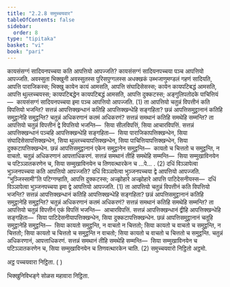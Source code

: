 ```yaml
---
title: "2.2.8 समुच्चयवार"
tableOfContents: false
sidebar:
  order: 8
type: "tipitaka"
basket: "vi"
book: "pari"
---
```



<DynamicBreadcrumb />

<Division number="256" book="pari">

<Paragraph number="1070" book="pari">
कायसंसग्गं सादियनपच्चया कति आपत्तियो आपज्जति? कायसंसग्गं सादियनपच्चया पञ्च आपत्तियो आपज्जति. अवस्सुता भिक्खुनी अवस्सुतस्स पुरिसपुग्गलस्स अधक्खकं उब्भजाणुमण्डलं गहणं सादियति, आपत्ति पाराजिकस्स; भिक्खु कायेन कायं आमसति, आपत्ति संघादिसेसस्स; कायेन कायपटिबद्धं आमसति, आपत्ति थुल्लच्चयस्स; कायपटिबद्धेन कायपटिबद्धं आमसति, आपत्ति दुक्कटस्स; अङ्गुलिपतोदके पाचित्तियं—  कायसंसग्गं सादियनपच्चया इमा पञ्च आपत्तियो आपज्जति. (1)
</Paragraph>

<Paragraph number="1071" book="pari">
ता आपत्तियो चतुन्नं विपत्तीनं कति विपत्तियो भजन्ति? सत्तन्नं आपत्तिक्खन्धानं कतिहि आपत्तिक्खन्धेहि सङ्गहिता? छन्नं आपत्तिसमुट्ठानानं कतिहि समुट्ठानेहि समुट्ठन्ति? चतुन्नं अधिकरणानं कतमं अधिकरणं? सत्तन्नं समथानं कतिहि समथेहि सम्मन्ति? ता आपत्तियो चतुन्नं विपत्तीनं द्वे विपत्तियो भजन्ति—  सिया सीलविपत्तिं, सिया आचारविपत्तिं. सत्तन्नं आपत्तिक्खन्धानं पञ्चहि आपत्तिक्खन्धेहि सङ्गहिता—  सिया पाराजिकापत्तिक्खन्धेन, सिया संघादिसेसापत्तिक्खन्धेन, सिया थुल्लच्चयापत्तिक्खन्धेन, सिया पाचित्तियापत्तिक्खन्धेन, सिया दुक्कटापत्तिक्खन्धेन. छन्नं आपत्तिसमुट्ठानानं एकेन समुट्ठानेन समुट्ठन्ति—  कायतो च चित्ततो च समुट्ठन्ति, न वाचतो. चतुन्नं अधिकरणानं आपत्ताधिकरणं. सत्तन्नं समथानं तीहि समथेहि सम्मन्ति—  सिया सम्मुखाविनयेन च पटिञ्ञातकरणेन च, सिया सम्मुखाविनयेन च तिणवत्थारकेन च …पे… . (2)
</Paragraph>

<Paragraph number="1072" book="pari">
दधिं विञ्ञापेत्वा भुञ्जनपच्चया कति आपत्तियो आपज्जति? दधिं विञ्ञापेत्वा भुञ्जनपच्चया द्वे आपत्तियो आपज्जति. “भुञ्जिस्सामी”ति पटिग्गण्हाति, आपत्ति दुक्कटस्स; अज्झोहारे अज्झोहारे आपत्ति पाटिदेसनीयस्स—  दधिं विञ्ञापेत्वा भुञ्जनपच्चया इमा द्वे आपत्तियो आपज्जति. (1)
</Paragraph>

<Paragraph number="1073" book="pari">
ता आपत्तियो चतुन्नं विपत्तीनं कति विपत्तियो भजन्ति? सत्तन्नं आपत्तिक्खन्धानं कतिहि आपत्तिक्खन्धेहि सङ्गहिता? छन्नं आपत्तिसमुट्ठानानं कतिहि समुट्ठानेहि समुट्ठन्ति? चतुन्नं अधिकरणानं कतमं अधिकरणं? सत्तन्नं समथानं कतिहि समथेहि सम्मन्ति? ता आपत्तियो चतुन्नं विपत्तीनं एकं विपत्तिं भजन्ति—  आचारविपत्तिं. सत्तन्नं आपत्तिक्खन्धानं द्वीहि आपत्तिक्खन्धेहि सङ्गहिता—  सिया पाटिदेसनीयापत्तिक्खन्धेन, सिया दुक्कटापत्तिक्खन्धेन. छन्नं आपत्तिसमुट्ठानानं चतूहि समुट्ठानेहि समुट्ठन्ति—  सिया कायतो समुट्ठन्ति, न वाचतो न चित्ततो; सिया कायतो च वाचतो च समुट्ठन्ति, न चित्ततो; सिया कायतो च चित्ततो च समुट्ठन्ति न वाचतो; सिया कायतो च वाचतो च चित्ततो च समुट्ठन्ति. चतुन्नं अधिकरणानं, आपत्ताधिकरणं. सत्तन्नं समथानं तीहि समथेहि सम्मन्ति—  सिया सम्मुखाविनयेन च पटिञ्ञातकरणेन च, सिया सम्मुखाविनयेन च तिणवत्थारकेन चाति. (2)

</Paragraph>
</Division>

<Paragraph number="1074" type="center" book="pari">
समुच्चयवारो निट्ठितो अट्ठमो.

  
अट्ठ पच्चयवारा निट्ठिता. ( )



</Paragraph>

<Paragraph number="1075" type="center" book="pari">
भिक्खुनिविभङ्गे सोळस महावारा निट्ठिता.
</Paragraph>